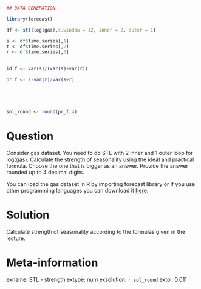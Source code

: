 ```r
## DATA GENERATION

library(forecast)

df <- stl(log(gas),s.window = 12, inner = 2, outer = 1)

s <- df$time.series[,1]
t <- df$time.series[,2]
r <- df$time.series[,3]

  
id_f <- var(s)/(var(s)+var(r))

pr_f <- 1-var(r)/var(s+r)





sol_round <- round(pr_f,4)


```

Question
========

Consider gas dataset. You need to do STL with 2 inner and 1 outer loop for log(gas). Calculate the strength of seasonality using the ideal and practical formula. Choose the one that is bigger as an answer. Provide the answer rounded up to 4 decimal digits.

You can load the gas dataset in R by importing forecast library or if you use other programming languages you can download it [here](https://github.com/vincentarelbundock/Rdatasets/blob/master/csv/forecast/gas.csv).


Solution
========

Calculate strength of seasonality according to the formulas given in the lecture.

Meta-information
================
exname:  STL - strength
extype: num
exsolution: `r sol_round`
extol: 0.011